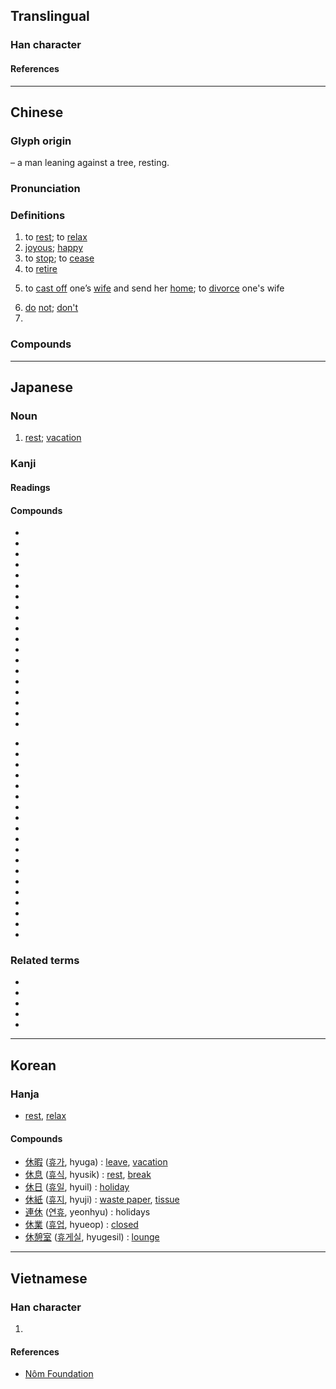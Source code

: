 {{also|体}}
{{character info}}
{{character info|㊡}}
==Translingual==
{{stroke order|strokes=6}}

===Han character===
{{Han char|rn=9|rad=人|as=04|sn=6|four=24290|canj=OD|ids=⿰亻木}}

====References====
{{Han ref|kx=0096.020|dkj=00440|dj=0203.020|hdz=10117.180|uh=4F11}}

----

==Chinese==
{{zh-forms}}

===Glyph origin===
{{Han etym}}
{{Han compound|人|t1=man|木|t2=tree|ls=ic}} – a man leaning against a tree, resting.

===Pronunciation===
{{zh-pron
|m=xiū
|m-s=
|c=jau1
|c-t=
|g=
|h=pfs=hiû;gd=hiu1
|j=
|mb=
|md=
|mn=hiu
|mn-t=hiun1/hiu1
|w=
|x=
|mc=y
|oc=y
|ma=
|cat=v,a,intj,pn
}}

===Definitions===
{{zh-hanzi}}

# to [[rest]]; to [[relax]]
# [[joyous]]; [[happy]]
# to [[stop]]; to [[cease]]
# to [[retire]]
# {{lb|zh|historical}} to [[cast off]] one’s [[wife]] and send her [[home]]; to [[divorce]] one's wife
# [[do]] [[not]]; [[don't]]
# {{surname|zh}}

===Compounds===
{{zh-der|休息|不休|不眠不休|不肯干休|不能自休|中休|乞休|休休|休假|休克|休兵|休刊|休命|休咎|休士頓市|休妻|休嫌|休學|休屠|休崙湖|休市|休徵|休怪|休息室|休想|休憩|休戚|休戚相關|休戚與共|休戰|休提|休明|休暇|休書|休會|休業|休業式|休歇|休止|休止符|休沐|休火山|休烈|休牛放馬|休牛散馬|休牛歸馬|休眠|休眠期|休眠火山|休管|休耕|休職|休致|休診|休閒|休閒活動|休離|休養|休養生息|何休|便休|公休|介休|刺刺不休|勒休|同休共戚|呶呶不休|善罷干休|善罷甘休|喋喋不休|天休|奪休|官休|干休|意休不休|按甲休兵|旬休|更休|棘棘不休|欲語還休|欲說還休|歸休|無了無休|無疆之休|無盡無休|燠休|甘休|病休|皮日休|萬事皆休|紹休聖緒|絮絮不休|罷休|耶律休哥|至死方休|與國同休|與民休息|解甲休兵|解甲休士|討休|話休絮煩|誓不甘休|貫休|買休|買休賣休|輪休|退休|退休金|長休告|長休飯|雖休勿休|離休|風休冰解|休漁期|西合休}}

----

==Japanese==
{{ja-see-also|休する}}

===Noun===
{{ja-noun|きゅう}}

# [[rest]]; [[vacation]]

===Kanji===
{{ja-kanji|grade=1|rs=人04}}

====Readings====
{{ja-readings
|goon=く
|kanon=きゅう<きう
|kun=やす-まる, やす-む, やす-める, いこ-う<いこ-ふ, や-む
|nanori=やすみ
}}

====Compounds====
{{der-top|Compounds containing {{lang|ja|休}}}}
* {{ja-r|休%意|きゅう%い|[[peace]], [[tranquility]]}}
* {{ja-r|休%演|きゅう%えん|[[suspending]] [[performance]]}}
* {{ja-r|休%暇|きゅう%か|[[holiday]], [[day off]]}}
* {{ja-r|休%火%山|きゅう%か%ざん|[[dormant]] [[volcano]]}}
* {{ja-r|休%会|きゅう%かい|[[adjournment]], [[recess]]}}
* {{ja-r|休%学|きゅう%がく|[[suspension]] of [[studies]]}}
* {{ja-r|休%刊|きゅう%かん|[[suspension]] of [[publication]]}}
* {{ja-r|休%閑|きゅう%かん|[[fallowing]]}}
* {{ja-r|休%館|きゅう%かん|[[library]] or [[museum]] [[closure]]}}
* {{ja-r|休%漁|きゅう%りょう|[[suspension]] of [[fishing]]}}
* {{ja-r|休%業|きゅう%ぎょう|[[business]] [[closure]]}}
* {{ja-r|休%憩|きゅう%けい|[[rest]]}}
* {{ja-r|休%校|きゅう%こう|[[school]] [[closure]]}}
* {{ja-r|休%耕|きゅう%こう|[[lying]] [[fallow]]}}
* {{ja-r|休%航|きゅう%こう|[[suspension]] of [[sailing]]}}
* {{ja-r|休%講|きゅう%こう|[[canceled]] [[lecture]]}}
* {{ja-r|休%載|きゅう%さい|[[suspension]] [[of]] [[publication]]}}
* {{ja-r|休%止|きゅう%し|[[pause]]}}
* {{ja-r|休%祥|きゅう%しょう|[[good]] [[omen]]}}
{{mid2}}
* {{ja-r|休%場|きゅう%じょう|[[theater]] [[closure]], [[stage]] [[absence]]}}
* {{ja-r|休%職|きゅう%しょく|[[suspension]] from [[office]]}}
* {{ja-r|休%心|きゅう%しん|[[rest assured]]}}
* {{ja-r|休%診|きゅう%しん|[[temporary]] [[closing]] [[of]] [[doctor]]'s [[office]]}}
* {{ja-r|休%錘|きゅう%すい|[[suspension]] [[of]] [[fabric]] [[factory]] [[operations]]}}
* {{ja-r|休%戚|きゅう%せき|[[joy]] and [[sorrow]]}}
* {{ja-r|休%戦|きゅう%せん|[[truce]], [[armistice]]}}
* {{ja-r|休%息|きゅう%そく|[[rest]], [[relaxation]]}}
* {{ja-r|足%休|あし%やすめ|[[resting]] [[feet]]}}
* {{ja-r|休%怠|きゅう%たい|[[laziness]]}}
* {{ja-r|休%廷|きゅう%てい|[[court]] [[recess]]}}
* {{ja-r|休%転|きゅう%てん|[[suspension]] [[of]] [[operations]]}}
* {{ja-r|休%電|きゅう%でん|[[electricity]] [[outage]]}}
* {{ja-r|休%日|きゅう%じつ|[[holiday]], [[day off]]}}
* {{ja-r|休%泊%所|きゅう%はく%じょ|[[resting]] [[place]]}}
* {{ja-r|休%符|きゅう%ふ|[[rest]] (in music)}}
* {{ja-r|休%眠|きゅう%みん|[[idle]]}}
* {{ja-r|休%養|きゅう%よう|[[rest]]}}
* {{ja-r|運%休|うん%きゅう}}
{{der-bottom}}

===Related terms===
* {{l|ja|休ませる}}
* {{l|ja|休まる}}
* {{l|ja|休み}}
* {{l|ja|休める}}
* {{l|ja|休らう}}

----

==Korean==

===Hanja===
{{ko-hanja|쉬다|쉴|휴}}

* [[rest]], [[relax]]

====Compounds====
* [[休暇]] ([[휴가]], hyuga) : [[leave]], [[vacation]]
* [[休息]] ([[휴식]], hyusik) : [[rest]], [[break]]
* [[休日]] ([[휴일]], hyuil) : [[holiday]]
* [[休紙]] ([[휴지]], hyuji) : [[waste paper]], [[tissue]]
* [[連休]] ([[연휴]], yeonhyu) : holidays
* [[休業]] ([[휴업]], hyueop) : [[closed]]
* [[休憩室]] ([[휴게실]], hyugesil) : [[lounge]]


----

==Vietnamese==

===Han character===
{{vi-readings|reading=[[hưu]], [[hầu]], [[hươu]]|rs=人04}}

# {{rfdef|vi|sort=人04}}

====References====
* [http://nomfoundation.org/common/nom_details.php?codepoint=4f11 Nôm Foundation]